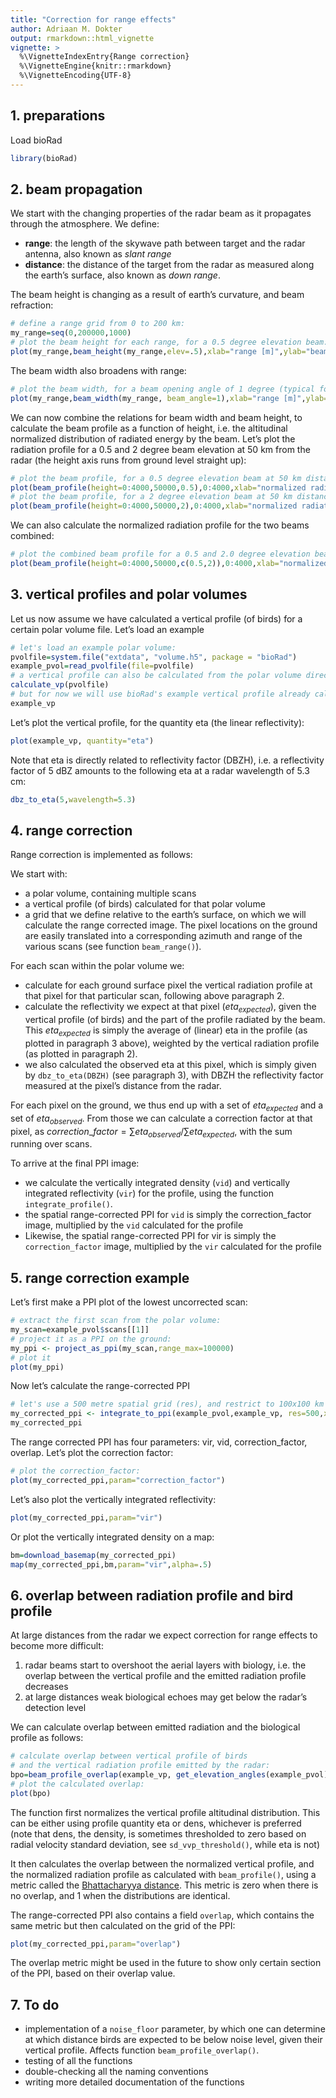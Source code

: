 ```yaml
---
title: "Correction for range effects"
author: Adriaan M. Dokter
output: rmarkdown::html_vignette
vignette: >
  %\VignetteIndexEntry{Range correction}
  %\VignetteEngine{knitr::rmarkdown}
  %\VignetteEncoding{UTF-8}
---
```


## 1. preparations

Load bioRad
```r
library(bioRad)
```

## 2. beam propagation

We start with the changing properties of the radar beam as it propagates through the atmosphere. We define:

- **range**: the length of the skywave path between target and the radar antenna, also known as *slant range*
- **distance**: the distance of the target from the radar as measured along the earth's surface, also known as *down range*.

The beam height is changing as a result of earth's curvature, and beam refraction:

```r
# define a range grid from 0 to 200 km:
my_range=seq(0,200000,1000)
# plot the beam height for each range, for a 0.5 degree elevation beam:
plot(my_range,beam_height(my_range,elev=.5),xlab="range [m]",ylab="beam height [m]")
```

The beam width also broadens with range:

```r
# plot the beam width, for a beam opening angle of 1 degree (typical for most weather radars):
plot(my_range,beam_width(my_range, beam_angle=1),xlab="range [m]",ylab="beam width [m]")
```

We can now combine the relations for beam width and beam height, to calculate the beam profile as a function of height, i.e. the altitudinal normalized distribution of radiated energy by the beam. Let's plot the radiation profile for a 0.5 and 2 degree beam elevation at 50 km from the radar (the height axis runs from ground level straight up):

```r
# plot the beam profile, for a 0.5 degree elevation beam at 50 km distance from the radar:
plot(beam_profile(height=0:4000,50000,0.5),0:4000,xlab="normalized radiated energy",ylab="height [m]", main="beam elevation: 0.5 deg, distance=50km")
# plot the beam profile, for a 2 degree elevation beam at 50 km distance from the radar:
plot(beam_profile(height=0:4000,50000,2),0:4000,xlab="normalized radiated energy",ylab="height [m]", main="beam elevation: 2 deg, distance=50km")
```

We can also calculate the normalized radiation profile for the two beams combined:

```r
# plot the combined beam profile for a 0.5 and 2.0 degree elevation beam at 50 km distance from the radar:
plot(beam_profile(height=0:4000,50000,c(0.5,2)),0:4000,xlab="normalized radiated energy",ylab="height [m]", main="beam elevations: 0.5,2 deg, distance=50km")
```

## 3. vertical profiles and polar volumes

Let us now assume we have calculated a vertical profile (of birds) for a certain polar volume file. Let's load an example

```r
# let's load an example polar volume:
pvolfile=system.file("extdata", "volume.h5", package = "bioRad")
example_pvol=read_pvolfile(file=pvolfile)
# a vertical profile can also be calculated from the polar volume directly, using
calculate_vp(pvolfile)
# but for now we will use bioRad's example vertical profile already calculated:
example_vp
```

Let's plot the vertical profile, for the quantity eta (the linear reflectivity):

```r
plot(example_vp, quantity="eta")
```

Note that eta is directly related to reflectivity factor (DBZH), i.e. a reflectivity factor of 5 dBZ amounts to the following eta at a radar wavelength of 5.3 cm:

```r
dbz_to_eta(5,wavelength=5.3)
```

## 4. range correction

Range correction is implemented as follows:

We start with:

- a polar volume, containing multiple scans
- a vertical profile (of birds) calculated for that polar volume
- a grid that we define relative to the earth's surface, on which we will calculate the range corrected image. The pixel locations on the ground are easily translated into a corresponding azimuth and range of the various scans (see function `beam_range()`).

For each scan within the polar volume we:

- calculate for each ground surface pixel the vertical radiation profile at that pixel for that particular scan, following above paragraph 2.
- calculate the reflectivity we expect at that pixel ($eta_{expected}$), given the vertical profile (of birds) and the part of the profile radiated by the beam. This $eta_{expected}$ is simply the average of (linear) eta in the profile (as plotted in paragraph 3 above), weighted by the vertical radiation profile (as plotted in paragraph 2).
- we also calculated the observed eta at this pixel, which is simply given by `dbz_to_eta(DBZH)` (see paragraph 3), with DBZH the reflectivity factor measured at the pixel's distance from the radar.

For each pixel on the ground, we thus end up with a set of $eta_{expected}$ and a set of $eta_{observed}$. From those we can calculate a correction factor at that pixel, as $correction\_factor=\sum{eta_{observed}}/\sum{eta_{expected}}$, with the sum running over scans.

To arrive at the final PPI image:

- we calculate the vertically integrated density (`vid`) and vertically integrated reflectivity (`vir`) for the profile, using the function `integrate_profile()`.
- the spatial range-corrected PPI for `vid` is simply the correction_factor image, multiplied by the `vid` calculated for the profile
- Likewise, the spatial range-corrected PPI for vir is simply the `correction_factor` image, multiplied by the `vir` calculated for the profile

## 5. range correction example

Let's first make a PPI plot of the lowest uncorrected scan:

```r
# extract the first scan from the polar volume:
my_scan=example_pvol$scans[[1]]
# project it as a PPI on the ground:
my_ppi <- project_as_ppi(my_scan,range_max=100000)
# plot it
plot(my_ppi)
```

Now let's calculate the range-corrected PPI

```r
# let's use a 500 metre spatial grid (res), and restrict to 100x100 km area
my_corrected_ppi <- integrate_to_ppi(example_pvol,example_vp, res=500,xlim=c(-100000,100000),ylim=c(-100000,100000))
my_corrected_ppi
```

The range corrected PPI has four parameters: vir, vid, correction_factor, overlap. Let's plot the correction factor:

```r
# plot the correction_factor:
plot(my_corrected_ppi,param="correction_factor")
```

Let's also plot the vertically integrated reflectivity:

```r
plot(my_corrected_ppi,param="vir")
```

Or plot the vertically integrated density on a map:

```r
bm=download_basemap(my_corrected_ppi)
map(my_corrected_ppi,bm,param="vir",alpha=.5)
```

## 6. overlap between radiation profile and bird profile

At large distances from the radar we expect correction for range effects to become more difficult:

1. radar beams start to overshoot the aerial layers with biology, i.e. the overlap between the vertical profile and the emitted radiation profile decreases
2. at large distances weak biological echoes may get below the radar's detection level

We can calculate overlap between emitted radiation and the biological profile as follows:

```r
# calculate overlap between vertical profile of birds
# and the vertical radiation profile emitted by the radar:
bpo=beam_profile_overlap(example_vp, get_elevation_angles(example_pvol),seq(0,100000,1000), quantity='eta')
# plot the calculated overlap:
plot(bpo)
```

The function first normalizes the vertical profile altitudinal distribution. This can be either using profile quantity eta or dens, whichever is preferred (note that dens, the density, is sometimes thresholded to zero based on radial velocity standard deviation, see `sd_vvp_threshold()`, while eta is not)

It then calculates the overlap between the normalized vertical profile, and the normalized radiation profile as calculated with `beam_profile()`, using a metric called the [Bhattacharyya distance](https://en.wikipedia.org/wiki/Bhattacharyya_distance). This metric is zero when there is no overlap, and 1 when the distributions are identical.

The range-corrected PPI also contains a field `overlap`, which contains the same metric but then calculated on the grid of the PPI:

```r
plot(my_corrected_ppi,param="overlap")
```

The overlap metric might be used in the future to show only certain section of the PPI, based on their overlap value.

## 7. To do

- implementation of a `noise_floor` parameter, by which one can determine at which distance birds are expected to be below noise level, given their vertical profile. Affects function `beam_profile_overlap()`.
- testing of all the functions
- double-checking all the naming conventions
- writing more detailed documentation of the functions
